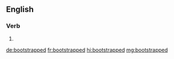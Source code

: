==English==

===Verb===
{{head|en|verb form}}

# {{en-past of|bootstrap}}

[[de:bootstrapped]]
[[fr:bootstrapped]]
[[hi:bootstrapped]]
[[mg:bootstrapped]]